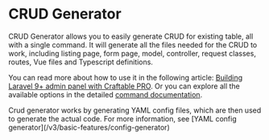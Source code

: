 
# CRUD Generator

CRUD Generator allows you to easily generate CRUD for existing table, all with a single command. It will generate all the files needed for the CRUD to work, including listing page, form page, model, controller, request classes, routes, Vue files and Typescript definitions.

You can read more about how to use it in the following article: [Building Laravel 9+ admin panel with Craftable PRO](https://blog.meetbrackets.com/building-laravel-9-admin-panel-with-craftable-pro-f4d7a60594db).
Or you can explore all the available options in the detailed [command documentation](/v3/commands/crud-generator-command).

<Callout>
    Crud generator works by generating YAML config files, which are then used to generate the actual code. For more information, see [YAML config generator](/v3/basic-features/config-generator)
</Callout>
